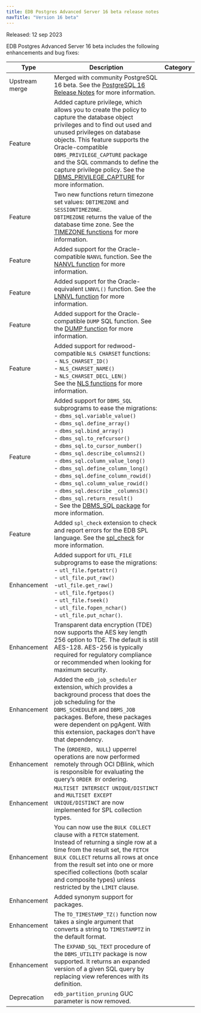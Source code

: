```yaml
---
title: EDB Postgres Advanced Server 16 beta release notes
navTitle: "Version 16 beta"
---
```


Released: 12 sep 2023

EDB Postgres Advanced Server 16 beta includes the following enhancements and bug fixes:

| Type           | Description                                                                                                                          |  Category              |
| -------------- | -------------------------------------------------------------------------------------------------------------------------------------|  --------------------- |
| Upstream merge | Merged with community PostgreSQL 16 beta. See the [PostgreSQL 16 Release Notes](https://www.postgresql.org/docs/16/release-16.html) for more information.                           |                        |
| Feature        | Added capture privilege, which allows you to create the policy to capture the database object privileges and to find out used and unused privileges on database objects. This feature supports the Oracle-compatible `DBMS_PRIVILEGE_CAPTURE` package and the SQL commands to define the capture privilege policy. See the [DBMS_PRIVILEGE_CAPTURE](../reference/oracle_compatibility_reference/epas_compat_bip_guide/03_built-in_packages/10_dbms_privilege_capture/) for more information. |                       |
| Feature        | Two new functions return timezone set values: `DBTIMEZONE` and `SESSIONTIMEZONE`. <br />`DBTIMEZONE` returns the value of the database time zone. See the [TIMEZONE functions](../reference/sql_reference/03_functions_and_operators/08_date_time_functions_and_operators/#timezone-functions) for more information. |                   |
| Feature        | Added support for the Oracle-compatible `NANVL` function. See the [NANVL function](../reference/sql_reference/03_functions_and_operators/10_conditional_expressions/#nanvl) for more information.|                         |
| Feature        | Added support for the Oracle-equivalent `LNNVL()` function. See the [LNNVL function](../reference/sql_reference/03_functions_and_operators/10_conditional_expressions/#lnnvl) for more information. |                            |
| Feature        | Added support for the Oracle-compatible `DUMP` SQL function. See the [DUMP function](../reference/sql_reference/03_functions_and_operators/dump_function/) for more information. |                         |
| Feature        | Added support for redwood-compatible `NLS CHARSET` functions: <br />- `NLS_CHARSET_ID()` <br />- `NLS_CHARSET_NAME()` <br />- `NLS_CHARSET_DECL_LEN()` <br />See the [NLS functions](../reference/sql_reference/03_functions_and_operators/04_string_functions_and_operators/) for more information.|                         |
| Feature        | Added support for `DBMS_SQL` subprograms to ease the migrations:<br />- `dbms_sql.variable_value()`<br />- `dbms_sql.define_array()`<br />- `dbms_sql.bind_array()`<br />- `dbms_sql.to_refcursor()`<br />- `dbms_sql.to_cursor_number()`<br />- `dbms_sql.describe_columns2()`<br />- `dbms_sql.column_value_long()`<br />- `dbms_sql.define_column_long()`<br />- `dbms_sql.define_column_rowid()`<br />- `dbms_sql.column_value_rowid()`<br />- `dbms_sql.describe _columns3()`<br />- `dbms_sql.return_result()`<br />- See the [DBMS_SQL package](../reference/oracle_compatibility_reference/epas_compat_bip_guide/03_built-in_packages/17_dbms_sql/) for more information. |                     |
| Feature        | Added `spl_check` extension to check and report errors for the EDB SPL language. See the [spl_check](https://deploy-preview-4781--edb-docs-staging.netlify.app/docs/pg_extensions/spl_check/) for more information. |
| Enhancement    | Added support for `UTL_FILE` subprograms to ease the migrations:<br />- `utl_file.fgetattr()`<br />- `utl_file.put_raw()`<br />-`utl_file.get_raw()`<br />- `utl_file.fgetpos()`<br />- `utl_file.fseek()`<br />- `utl_file.fopen_nchar()`<br />- `utl_file.put_nchar()`. |                             |
| Enhancement    | Transparent data encryption (TDE) now supports the AES key length 256 option to TDE. The default is still AES-128. AES-256 is typically required for regulatory compliance or recommended when looking for maximum security. |                            |
| Enhancement    | Added the `edb_job_scheduler` extension, which provides a background process that does the job scheduling for the `DBMS_SCHEDULER` and `DBMS_JOB` packages. Before, these packages were dependent on pgAgent. With this extension, packages don't have that dependency. |                         |
| Enhancement    | The (`ORDERED, NULL`) upperrel operations are now performed remotely through OCI DBlink, which is responsible for evaluating the query’s `ORDER BY` ordering.|                        |
| Enhancement    | `MULTISET INTERSECT UNIQUE/DISTINCT` and `MULTISET EXCEPT UNIQUE/DISTINCT` are now implemented for SPL collection types. |                            |
| Enhancement    | You can now use the `BULK COLLECT` clause with a `FETCH` statement. Instead of returning a single row at a time from the result set, the `FETCH BULK COLLECT` returns all rows at once from the result set into one or more specified collections (both scalar and composite types) unless restricted by the `LIMIT` clause. |                         |
| Enhancement    | Added synonym support for packages. |                                  |
| Enhancement    | The `TO_TIMESTAMP_TZ()` function now takes a single argument that converts a string to `TIMESTAMPTZ` in the default format. |                            |
| Enhancement    | The `EXPAND_SQL_TEXT` procedure of the `DBMS_UTILITY` package is now supported. It returns an expanded version of a given SQL query by replacing view references with its definition. |                          |
| Deprecation    | `edb_partition_pruning` GUC parameter is now removed. |
